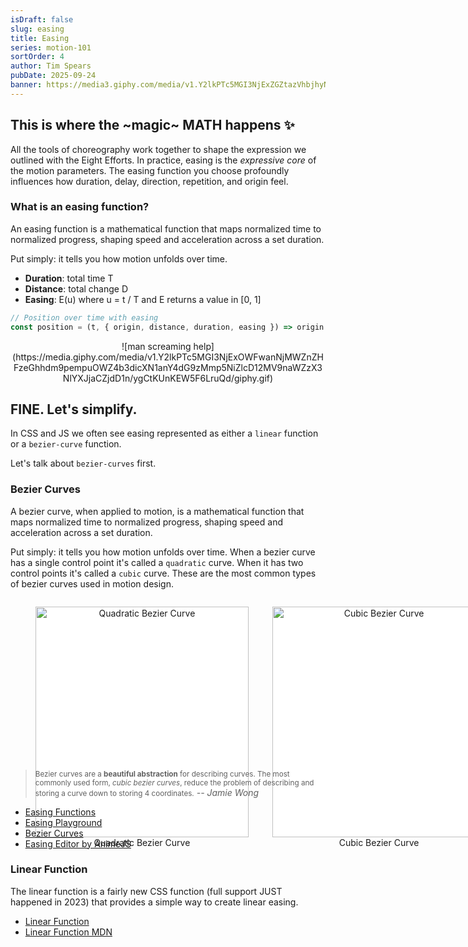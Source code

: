 ```yaml
---
isDraft: false
slug: easing
title: Easing
series: motion-101
sortOrder: 4
author: Tim Spears
pubDate: 2025-09-24
banner: https://media3.giphy.com/media/v1.Y2lkPTc5MGI3NjExZGZtazVhbjhyNGNwbWh1emJ6YXh6ZDM2ZG1sbGs2cDd3Mmw5eHp4NSZlcD12MV9pbnRlcm5hbF9naWZfYnlfaWQmY3Q9Zw/xjaZth1fwdztiMX1ed/giphy.gif
---
```


## This is where the ~magic~ MATH happens ✨

All the tools of choreography work together to shape the expression we outlined with the Eight Efforts. In practice, easing is the _expressive core_ of the motion parameters. The easing function you choose profoundly influences how duration, delay, direction, repetition, and origin feel.

### What is an easing function?

An easing function is a mathematical function that maps normalized time to normalized progress, shaping speed and acceleration across a set duration.

Put simply: it tells you how motion unfolds over time.
- **Duration**: total time T
- **Distance**: total change D
- **Easing**: E(u) where u = t / T and E returns a value in [0, 1]

```js
// Position over time with easing
const position = (t, { origin, distance, duration, easing }) => origin + distance * easing(t / duration)
```

<div style="text-align: center; margin: 0 auto;">
![man screaming help](https://media.giphy.com/media/v1.Y2lkPTc5MGI3NjExOWFwanNjMWZnZHFzeGhhdm9pempuOWZ4b3dicXN1anY4dG9zMmp5NiZlcD12MV9naWZzX3NlYXJjaCZjdD1n/ygCtKUnKEW5F6LruQd/giphy.gif)
</div>

## FINE. Let's simplify.

In CSS and JS we often see easing represented as either a `linear` function or a `bezier-curve` function.

Let's talk about `bezier-curves` first.

### Bezier Curves

A bezier curve, when applied to motion, is a mathematical function that maps normalized time to normalized progress, shaping speed and acceleration across a set duration.

Put simply: it tells you how motion unfolds over time.
When a bezier curve has a single control point it's called a `quadratic` curve.
When it has two control points it's called a `cubic` curve. These are the most common types of bezier curves used in motion design.

<div style="text-align: center; display: grid; grid-template-columns: repeat(2, 1fr); gap: 4vw;">
   <figure style="aspect-ratio: 1; block-size: 100%; inline-size: 100%; background: white;">
      <img style="block-size: 100%; inline-size: 100%; object-fit: contain;" src="https://upload.wikimedia.org/wikipedia/commons/thumb/3/3d/B%C3%A9zier_2_big.gif/250px-B%C3%A9zier_2_big.gif" alt="Quadratic Bezier Curve" />
      <figcaption>Quadratic Bezier Curve</figcaption>
   </figure>
   <figure style="aspect-ratio: 1; block-size: 100%; inline-size: 100%; background: white;">
      <img style="block-size: 100%; inline-size: 100%; object-fit: contain;" src="https://developer.mozilla.org/en-US/docs/Web/CSS/easing-function/cubic-bezier/cubic-bezier.svg" alt="Cubic Bezier Curve" />
      <figcaption>Cubic Bezier Curve</figcaption>
   </figure>
</div>

> <small>Bezier curves are a **beautiful abstraction** for describing curves. The most commonly used form, _cubic bezier curves_, reduce the problem of describing and storing a curve down to storing 4 coordinates.</small>
> <cite>-- Jamie Wong</cite>

- <a href="https://easings.net/" target="_blank">Easing Functions</a>
- <a href="https://joshcollinsworth.com/demos/easing" target="_blank">Easing Playground</a>
- <a href="https://jamie-wong.com/post/bezier-curves/" target="_blank">Bezier Curves</a>
- <a href="https://animejs.com/easing-editor/" target="_blank">Easing Editor by AnimeJS</a>

### Linear Function
The linear function is a fairly new CSS function (full support JUST happened in 2023) that provides a simple way to create linear easing.

- <a href="https://developer.chrome.com/docs/css-ui/css-linear-easing-function/" target="_blank">Linear Function</a>
- <a href="https://developer.mozilla.org/en-US/docs/Web/CSS/easing-function/linear" target="_blank">Linear Function MDN</a>
